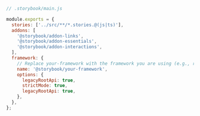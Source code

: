 ```js
// .storybook/main.js

module.exports = {
  stories: ['../src/**/*.stories.@(js|ts)'],
  addons: [
    '@storybook/addon-links',
    '@storybook/addon-essentials',
    '@storybook/addon-interactions',
  ],
  framework: {
    // Replace your-framework with the framework you are using (e.g., react-webpack5, vue3-webpack5)
    name: '@storybook/your-framework',
    options: {
      legacyRootApi: true,
      strictMode: true,
      legacyRootApi: true,
    },
  },
};
```
